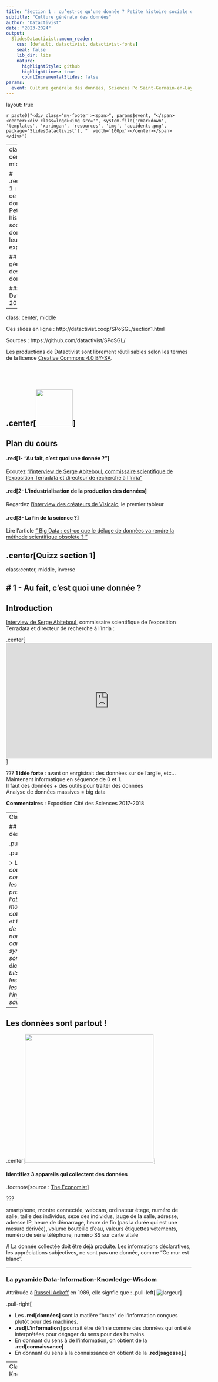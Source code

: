```yaml
---
title: "Section 1 : qu’est-ce qu’une donnée ? Petite histoire sociale des données et leur exploitation"
subtitle: "Culture générale des données"
author: "Datactivist"
date: "2023-2024"
output:
  SlidesDatactivist::moon_reader:
    css: [default, datactivist, datactivist-fonts]
    seal: false
    lib_dir: libs
    nature:
      highlightStyle: github
      highlightLines: true
      countIncrementalSlides: false
params:
  event: Culture générale des données, Sciences Po Saint-Germain-en-Laye, section 1
---
```


layout: true
  

`r paste0("<div class='my-footer'><span>", params$event, "</span> <center><div class=logo><img src='", system.file('rmarkdown', 'templates', 'xaringan', 'resources', 'img', 'accidents.png', package='SlidesDatactivist'), "' width='100px'></center></span></div>")` 

---
class: center, middle

# .red[Section 1 : qu’est-ce qu’une donnée ? Petite histoire sociale des données et leur exploitation]

## Culture générale des données

### Datactivist, 2023-2024

---

class: center, middle

Ces slides en ligne : http://datactivist.coop/SPoSGL/section1.html

Sources : https://github.com/datactivist/SPoSGL/


Les productions de Datactivist sont librement réutilisables selon les termes de la licence [Creative Commons 4.0 BY-SA](https://creativecommons.org/licenses/by-sa/4.0/legalcode.fr).

<BR>
<BR>

.center[<img src="./img/ccbysa.png" height="100"/>] 
---
## Plan du cours

#### .red[1- "Au fait, c'est quoi une donnée ?"]

Ecoutez ["l'interview de Serge Abiteboul, commissaire scientifique de l’exposition Terradata et directeur de recherche à l’Inria"](https://www.youtube.com/watch?v=qqvsiTUJy7k)

#### .red[2- L'industrialisation de la production des données]

Regardez [l'interview des créateurs de Visicalc](https://www.youtube.com/watch?v=2a5ex5QlocQ), le premier tableur 

#### .red[3- La fin de la science ?]

Lire l'article ["
Big Data : est-ce que le déluge de données va rendre la méthode scientifique obsolète ?
"](http://internetactu.blog.lemonde.fr/2011/09/30/big-data-est-ce-que-le-deluge-de-donnees-va-rendre-la-methode-scientifique-obsolete/)


.center[**Quizz section 1**]
---
class:center, middle, inverse

# 1 - Au fait, c'est quoi une donnée ?
---

## Introduction 

[Interview de Serge Abiteboul](https://www.youtube.com/watch?v=qqvsiTUJy7k), commissaire scientifique de l'exposition Terradata et directeur de recherche à l'Inria :

.center[
<iframe width="560" height="315" src="https://www.youtube.com/embed/qqvsiTUJy7k" frameborder="0" allow="accelerometer; autoplay; encrypted-media; gyroscope; picture-in-picture" allowfullscreen></iframe>
]

???
**1 idée forte** : avant on enrgistrait des données sur de l'argile, etc... Maintenant informatique en séquence de 0 et 1.  
  Il faut des données + des outils pour traiter des données   
  Analyse de données massives = big data  

**Commentaires** : Exposition Cité des Sciences 2017-2018  

---
Classe: middle

## Une définition des données

.pull-left[
![](./img/kitchin.png)
]
 
.pull-right[
 
> *Les données sont couramment comprises comme les matériaux bruts produits dans l’abstraction du monde en catégories, mesures et toute autre forme de représentation-nombres, caractères, symboles, images, sons, ondes électromagnétiques, bits qui constituent les fondations sur lesquelles l’information et le savoir sont créés.*
]

---

## Les données sont partout !

.center[<img src="./img/dataeverywhere.png" height="350"/>]


#### Identifiez 3 appareils qui collectent des données 

.footnote[source : [The Economist](http://lazowska.cs.washington.edu/escience/Economist.big.data.pdf)]

???

smartphone, montre connectée, webcam, ordinateur
étage, numéro de salle, taille des individus, sexe des individus, jauge de la salle, adresse, adresse IP, heure de démarrage, heure de fin (pas la durée qui est une mesure dérivée), volume bouteille d'eau, valeurs étiquettes vêtements, numéro de série téléphone, numéro SS sur carte vitale

/!\ La donnée collectée doit être déjà produite. Les informations déclaratives, les appréciations subjectives, ne sont pas une donnée, comme “Ce mur est blanc”.

---

### La pyramide Data-Information-Knowledge-Wisdom

Attribuée à [Russell Ackoff](http://en.wikipedia.org/wiki/Russell_L._Ackoff) en 1989, elle signfie que :
.pull-left[
![largeur](./img/dikw_pyramid.svg)
]

.pull-right[

- Les **.red[données]** sont la matière "brute" de l'information conçues plutôt pour des machines.
- **.red[L'information]** pourrait être définie comme des données qui ont été interprétées pour dégager du sens pour des humains.
- En donnant du sens à de l'information, on obtient de la **.red[connaissance]**
- En donnant du sens à la connaissance on obtient de la **.red[sagesse]**.]

---
Class:
## La pyramide Data-Information-Knowledge-Wisdom

.center[<img src="./img/competence.png" height="300"/>]

_NB : le haut de la pyramide, est parfois remplacé par "compétence"_

---

### Les données, la base de l'informatique

La naissance de l'informatique est le point de départ d'un déluge de données. Tout ce qui circule dans un ordinateur, ce sont des données. Elles sont la base de l'informatique.

.pull-left[![](./img/volume.png)]
.pull-right[
Pensez à votre abonnement téléphonique, chaque mois, vous payez pour consommer un certain volume de données quantifié en octet ou en bit. 

Le volume des données créées et traitées ne cesse de croitre en même temps que les capacités de calcul des ordinateurs. 
]

---
class:center, middle, inverse

# 2 - L'industrialisation de la production des données

---

### La tablette mésopotanienne : inscrire une réalité complexe
Vers 3200 av. J.-C., en Mésopotamie, la civilisation sumérienne a inventé l’écriture d'abord pour mémoriser des comptes.


.pull-left[
<img src="./img/tabletteargile.png" height="300"/>
]

.pull-right[
>Arbres et têtes de bétails sont classés pour être comptabilisés. On a bien affaire ici à des données.
]
---

### La carte perforée (1884) : le début de la massification des données

Apparue au départ dans les métiers à tisser, les carte perforées contiennent des informations représentées par la présence ou l'absence de trous dans une position donnée.

.pull-left[
.middle[![](https://upload.wikimedia.org/wikipedia/commons/f/f2/Hollerith_punched_card.jpg)]
]
.pull-right[
Elles sont les premières mémoires de masse utilisées dans l'informatique au XIXe siècle.

En 1884, Herman Hollerith a déposé un brevet pour une machine à cartes perforées destinée à accélérer la production de statistiques pour les gouvernements. Deux ans plus tard, il crée IBM le géant de l'informatique.  
]

.footnote[Vidéo de l'INA : [La carte perforée](https://m.ina.fr/video/CAF97059686/la-carte-perforee-video.html)]
---

### Les bases de données relationnelles (1970)

Dans les bases de données relationnelles, les données sont inscrites dans des tables et reliées entre elles par un schéma et des identifiants uniques. Cela permet de traiter de plus grands volumes, de développer des données plus complexes et d'éviter des erreurs de saisie.

.pull-left[
![](./img/sql.jpeg)]

.pull-right[
Les bases de données relationnelles facilitent grandement le traitement des données puisqu'elles paraissent à travers une interface utilisateur : « il faut protéger les futurs usagers de grandes banques de données d’avoir à connaitre comment les données sont organisées dans la machine » (Codd 1970).
]

---
### Le tableur (1979) : *data to the people*

En 1979, Dan Bricklin, un ancien analyste financier exaspéré par les techniques de calcul encore manuelles, a imaginé une technique de calcul visible (« *Visible Calculator* »). 

Son logiciel "Visicalc", .red[démocratise la production des données] en proposant le système de la feuille de calcul sur laquelle les données peuvent être directement manipulées : 

> "La facilité d’utilisation de Visicalc provenait du fait que l’utilisateur n’avait pas besoin de connaitre de langage de programmation. Sur cet aspect, Visicalc était **l’équivalent du traitement de texte** dans lequel un utilisateur arrange directement l’impression de la page, à l’opposé des systèmes d’écriture où l’utilisateur devait inscrire un ensemble d’inscriptions pour mettre en page le texte." ([Campbell-Kelly, 2007](http://www.oxfordscholarship.com/view/10.1093/acprof:oso/9780198508410.001.0001/acprof-9780198508410))

---

### Le tableur (1979) : *data to the people*

.center[ Dan Bricklin et Bob Frankston ont inventé le tableur, le premier logiciel de calcul de masse. Découvrez en 5 minutes leur invention : 

<iframe width="560" height="315" src="https://www.youtube.com/embed/2a5ex5QlocQ" frameborder="0" allow="accelerometer; autoplay; encrypted-media; gyroscope; picture-in-picture" allowfullscreen></iframe>
]

???

Vidéo à montrer jusqu'à 3'05''

---
class:center, middle, inverse

# 3 - La fin des sciences ?
---

## Le déluge des données
La réflexion autour de la fin de la science part du constat de l'explosion de la production de données comme l'illustre cette infographie sur les réseaux sociaux en une minute. 
.pull-left[
> "Avec suffisamment de données, les chiffres parlent d’eux-mêmes." 
> Chris Anderson, journaliste *Wired Magazine*

.footnote[[Consulter la source](http://internetactu.blog.lemonde.fr/2011/09/30/big-data-est-ce-que-le-deluge-de-donnees-va-rendre-la-methode-scientifique-obsolete/)]
]
.pull-right[
.reduite.center[![](./img/internetminute2021.jpg)
]
]

---

## De plus en plus de données

<img src="./img/internetminute2019.jpg" height="240"/> | <img src="./img/internetminute2020.jpg" height="240"/> | <img src="./img/internetminute2021.jpg" height="240"/>

En deux jours, l’humanité produit autant d'information que ce qu'elle a produit depuis la naissance de l'écriture jusqu’en 2003.

---

### C'est nouveau ce déluge ?

.pull-left[
> *"Les perceptions d'une "surabondance informationnelle" (ou d'un "déluge de données") ont émergé de manière répétée depuis la Renaissance jusqu'aux périodes modernes et, à chaque fois, des technologies spécifiques ont été inventées pour gérer la surabondance perçue."*

Strasser, B. J. (2012). "[Data-driven sciences: From wonder cabinets to electronic databases""](http://biologie.unige.ch/assets/brunostrasser//Strasser_SHPSSB_2012.pdf)
]

.pull-right[.reduite[[![deluge](./img/deluge.png)](https://www.medecinesciences.org/en/articles/medsci/full_html/2012/07/medsci2012282sp24/medsci2012282sp24.html)]]

???

Attention au présentisme

---

### La méthode scientifique est-elle obsolète ? 

Les sciences sont traversées par la promesse d’un **.red[quatrième paradigme scientifique]**. Il suffirait alors d'**explorer les données pour .red[identifier des corrélations]** (une relation entre des phénomènes) et de **comprendre la causalité.** 

> Le déluge des données rend la méthode scientifique obsolète, l’analyse des motifs et des relations contenues dans les données massives produit intrinsèquement un savoir significatif et éclairé sur des phénomènes complexes. Il y a maintenant une meilleure manière de faire. Les petabytes nous permettent de dire que « la corrélation suffit ». Nous pouvons analyser les données sans hypothèses sur ce qu’elles peuvent montrer.


> Anderson, C. (2008) "[The end of theory: The data deluge makes the scientific method obsolete](https://www.wired.com/2008/06/pb-theory/)", *Wired*

---

### Les 4 paradigmes scentifiques

.center[![](./img/paradigms.png)]

**Source :** Kitchin, Rob. 2022. [The Data Revolution: A Critical Analysis of Big Data, Open Data & Data Infrastructures.](https://uk.sagepub.com/en-gb/eur/the-data-revolution/book269711) Second edition. Los Angeles, CA: Sage Publications.

---

### Le risque : confondre corrélation et causalité

Deux événements (appelons les X et Y) sont corrélés si l’on observe une relation entre les deux. Une erreur de raisonnement courante consiste à dire : « X et Y sont corrélés, donc X cause Y ». On .red[confond corrélation et causalité].

**_L'effet cigogne_** désigne la tendance à confondre corrélation et causalité.

.pull-left[<img src="./img/cigogne.jpg" height="180"/>]

.pull-right["Dans les communes qui abritent des cigognes, le taux de natalité est plus élevé que dans l’ensemble du pays. Conclusion : les cigognes apportent les bébés ! En fait, les cigognes nichent de préférence dans les villages où la natalité est plus forte en milieu rural que dans les villes."
]

.footnote[Source : [cortecs.org](https://cortecs.org/materiel/effets-cigogne-correlation-vs-causalite/)]

---

## Vous aussi, générez des corrélations absurdes

.center[
L'équipe des Décodeurs du *Monde* a produit un [générateur de comparaisons absurdes et parfois drôles](https://www.lemonde.fr/les-decodeurs/article/2019/01/02/correlation-ou-causalite-brillez-en-societe-avec-notre-generateur-aleatoire-de-comparaisons-absurdes_5404286_4355770.html), essayez le !

[![](./img/generateur.png)](https://www.lemonde.fr/les-decodeurs/article/2019/01/02/correlation-ou-causalite-brillez-en-societe-avec-notre-generateur-aleatoire-de-comparaisons-absurdes_5404286_4355770.html)
]

---

### Le déluge des données à l'épreuve des sciences sociales

Les sciences sociales n’échappent pas à la montée en puissance de la *data driven science*. Le *social computing* désigne une branche de l'informatique qui essaie de comprendre les comportements sociaux par l'analyse de données et l'usage d'outils informatiques. 

Lev Manovich ([2011](http://manovich.net/content/04-projects/067-trending-the-promises-and-the-challenges-of-big-social-data/64-article-2011.pdf)) signale que **cette approche comporte plusieurs risques** : 
* elle favorise les chercheurs ayant des liens officiels avec les industriels des réseaux sociaux qui vont fournir les données (difficile alors de les critiquer) ; 
* des évidences pour les sciences humaines vont être présentées comme nouvelles ; 
* à l'inverse, certains enseignements majeurs de la littérature des sciences humaines sont ignorés ; 
* les traces numériques sont perçues comme authentiques ignorant les multiples stratégies de gestion des identités des individus ;
* ces recherches disposent d'une force rhétorique bien supérieure en s'appuyant sur les données de plusieurs millions d’individus. 

---

### Une nouvelle ère dans la construction du savoir ?

L'abondance des données amène à un renouvellement des techniques, ouvre de nouveaux champs d'études et remet parfois en cause des savoirs que l'on pensait acquis. 

.pull-left[
![](./img/memoiredeshommes.png)]

.pull-right[
> *L'indexation collaborative des fiches des soldats Morts pour la France sur le site Mémoire Des Hommes a permis de révéler que le jour de plus meurtrier de la Première Guerre mondiale pour les Français n'était pas le 22 août 1914.*]

???
Selon le site Mémoire des Hommes, le 25 septembre 1915p

---

class: inverse, center, middle

# Merci !

Contact : [clement@datactivist.coop](mailto:clement@datactivist.coop)
